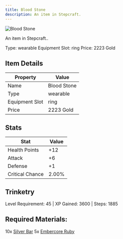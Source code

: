 ```yaml
---
title: Blood Stone
description: An item in Stepcraft.
---
```


<div className="flex items-start gap-6 mb-8">
  <div className="flex-shrink-0">
    <img src="/assets/resources/trinketry/rings/blood_stone.png" alt="Blood Stone" className="w-24 h-24 border rounded-lg" />
  </div>
  <div className="flex-1">
    <div className="space-y-2">
      <p className="text-lg text-muted-foreground">An item in Stepcraft..</p>
      <div className="flex flex-wrap gap-4 text-sm">
        <span className="px-2 py-1 bg-green-100 dark:bg-green-900 rounded-md">
          Type: wearable
        </span>
        <span className="px-2 py-1 bg-purple-100 dark:bg-purple-900 rounded-md">
          Equipment Slot: ring
        </span>
        <span className="px-2 py-1 bg-yellow-100 dark:bg-yellow-900 rounded-md">
          Price: 2223 Gold
        </span>
      </div>
    </div>
  </div>
</div>

## Item Details
| Property | Value |
|----------|-------|
| Name | Blood Stone |
| Type | wearable |
| Equipment Slot | ring |
| Price | 2223 Gold |

## Stats
| Stat | Value |
|------|-------|
| Health Points | +12 |
| Attack | +6 |
| Defense | +1 |
| Critical Chance | 2.00% |

## Trinketry
Level Requirement: 45 | XP Gained: 3600 | Steps: 1885

## Required Materials:
10x [Silver Bar](/docs/resources/individual/silver_bar)
5x [Embercore Ruby](/docs/resources/individual/embercore_ruby)

